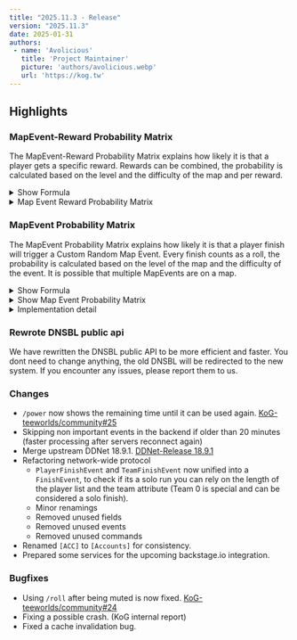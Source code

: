 ```yaml
---
title: "2025.11.3 - Release"
version: "2025.11.3"
date: 2025-01-31
authors:
 - name: 'Avolicious'
   title: 'Project Maintainer'
   picture: 'authors/avolicious.webp'
   url: 'https://kog.tw'
---
```



## Highlights

### <Badge text="New" variant="note" /> MapEvent-Reward Probability Matrix

The MapEvent-Reward Probability Matrix explains how likely it is that a player gets a specific reward. Rewards can be combined, the probability is calculated based on the level and the difficulty of the map and per reward.

<details>
  <summary>Show Formula</summary>

  The probability is calculated by the following formula:

  $$
  \text{max\_levels} = 16 \\
  \text{max\_length} = 9 \\
  \text{level\_weight} = 0.6 \, (60\%) \\
  \text{length\_weight} = 0.4 \, (40\%) \\
  \text{matrix}[\text{length}][\text{level}] \, \text{retrieved from the table}
  $$

  **Probability Formula:**

  $$
  \text{probability} = \left( \left( \frac{\text{level}}{\text{max\_levels}} \cdot \text{level\_weight} \right)
  + \left( \frac{\text{length}}{\text{max\_length}} \right) \cdot \text{length\_weight} \right)
  \times \left( \text{matrix}[\text{length}][\text{level}] \cdot 10 \right) \cdot \text{item\_matrix[\text{item\_level}]}
  $$
</details>

<details>
  <summary>Map Event Reward Probability Matrix</summary>

  To calculate the <code>item_level</code> you have to divide the percentage by 100 to get the used decimal value. Example <code>50 / 100 = 0.5</code>

  | Reward | Chance |
  | --- | --- |
  | Season Points | 50% |
  | Power | 25% |
</details>

### <Badge text="New" variant="note" /> MapEvent Probability Matrix

The MapEvent Probability Matrix explains how likely it is that a player finish will trigger a Custom Random Map Event.
Every finish counts as a roll, the probability is calculated based on the level of the map and the difficulty of the event.
It is possible that multiple MapEvents are on a map.

<details>
  <summary>Show Formula</summary>

  The probability is calculated by the following formula:

  $$
  \text{max\_levels} = 16 \\
  \text{max\_length} = 9 \\
  \text{level\_weight} = 0.6 \, (60\%) \\
  \text{length\_weight} = 0.4 \, (40\%) \\
  \text{matrix}[\text{length}][\text{level}] \, \text{retrieved from the table}
  $$

  **Probability Formula:**

  $$
  \text{probability} = \left( \left( \frac{\text{level}}{\text{max\_levels}} \cdot \text{level\_weight} \right)
  + \left( \frac{\text{length}}{\text{max\_length}} \right) \cdot \text{length\_weight} \right)
  \times \text{matrix}[\text{length}][\text{level}]
  $$

  **Example Calculations:**

  1. **Extreme 3+ on a WTF map:**

  $$
  \text{level} = 16, \, \text{length} = 9, \, \text{matrix}[9][16] = 0.0914 \\
  \text{probability} = \left( \left( \frac{\text{16}}{\text{16}} \cdot \text{0.6} \right) 
  + \left( \frac{\text{9}}{\text{9}} \cdot \text{0.4} \right) \right)
  \cdot 0.0914 \\
  = \left( 1 \cdot 0.6 + 1 \cdot 0.4 \right) \cdot 0.0914 \\
  = 1 \cdot 0.0914 = 0.0914 \cdot 100 = 9,14\%
  $$

  2. **Easy 1 on a XXS map:**

  $$
  \text{level} = 1, \, \text{length} = 1, \, \text{matrix}[1][1] = 0.0198 \\
  \text{probability} = \left( \left( \frac{\text{1}}{\text{16}} \cdot \text{0.6} \right) 
  + \left( \frac{\text{1}}{\text{9}} \cdot \text{0.4} \right) \right)
  \cdot 0.0198 \\
  = \left( \left( 0.0625 \cdot 0.6 \right) + \left( 0.1111 \cdot 0.4 \right) \right) \cdot 0.0198 \\
  = 0.08194 \cdot 0.0198 = 0.001622 \cdot 100 = 0.1\%
  $$
</details>

<details>
  <summary>Show Map Event Probability Matrix</summary>

  **ATTENTION**: The matrix levels have been reversed to make it easier to read. There is no mathematical expression, the values are purely based on random numbers between a specific threshold.

  | Level      | EASY 1 | EASY 2 | EASY 3 | MAIN 1 | MAIN 2 | MAIN 3 | HARD 1 | HARD 2 | HARD 3 | INSANE 1 | INSANE 2 | INSANE 3 | EXTREME 1 | EXTREME 2 | EXTREME 3 | EXTREME 3+ |
  |------------|--------|--------|--------|--------|--------|--------|--------|--------|--------|----------|----------|----------|-----------|-----------|-----------|------------|
  | **WTF**    | 0.0126 | 0.0194 | 0.0263 | 0.0331 | 0.0400 | 0.0469 | 0.0537 | 0.0606 | 0.0674 | 0.0743   | 0.0811   | 0.0880   | 0.0913    | 0.0913    | 0.0913    | 0.0914     |
  | **XXXL**   | 0.0127 | 0.0195 | 0.0264 | 0.0332 | 0.0401 | 0.0469 | 0.0537 | 0.0606 | 0.0674 | 0.0743   | 0.0811   | 0.0880   | 0.0911    | 0.0911    | 0.0911    | 0.0912     |
  | **XXL**    | 0.0128 | 0.0197 | 0.0265 | 0.0333 | 0.0401 | 0.0470 | 0.0538 | 0.0606 | 0.0674 | 0.0742   | 0.0811   | 0.0879   | 0.0909    | 0.0909    | 0.0909    | 0.0910     |
  | **XL**     | 0.0130 | 0.0198 | 0.0266 | 0.0334 | 0.0402 | 0.0470 | 0.0538 | 0.0606 | 0.0674 | 0.0742   | 0.0810   | 0.0878   | 0.0905    | 0.0905    | 0.0905    | 0.0906     |
  | **L**      | 0.0133 | 0.0201 | 0.0268 | 0.0336 | 0.0404 | 0.0471 | 0.0539 | 0.0607 | 0.0674 | 0.0742   | 0.0809   | 0.0877   | 0.0901    | 0.0901    | 0.0901    | 0.0902     |
  | **M**      | 0.0137 | 0.0204 | 0.0272 | 0.0339 | 0.0406 | 0.0473 | 0.0540 | 0.0607 | 0.0674 | 0.0741   | 0.0808   | 0.0875   | 0.0894    | 0.0894    | 0.0894    | 0.0895     |
  | **S**      | 0.0144 | 0.0211 | 0.0277 | 0.0343 | 0.0409 | 0.0475 | 0.0542 | 0.0608 | 0.0674 | 0.0740   | 0.0806   | 0.0873   | 0.0882    | 0.0882    | 0.0882    | 0.0883     |
  | **XS**     | 0.0158 | 0.0223 | 0.0287 | 0.0351 | 0.0416 | 0.0480 | 0.0545 | 0.0609 | 0.0674 | 0.0738   | 0.0803   | 0.0859   | 0.0859    | 0.0859    | 0.0859    | 0.0860     |
  | **XXS**    | 0.0198 | 0.0257 | 0.0317 | 0.0376 | 0.0436 | 0.0495 | 0.0554 | 0.0614 | 0.0673 | 0.0733   | 0.0792   | 0.0791   | 0.0791    | 0.0791    | 0.0791    | 0.0792     |
</details>

<details>
  <summary>Implementation detail</summary>

  ```python title="Python implementation"
    import random

    PROBABILITY_MATRIX = [
      [0.0198, 0.0257, 0.0317, 0.0376, 0.0436, ..., 0.0791, 0.0792],
      ...,
      [0.0126, 0.0194, 0.0263, ..., 0.0913, 0.0913, 0.0914]
    ]
    MAX_LEVEL = 16
    LEVEL_WEIGHT = 0.6

    MAX_DIFFICULTY = 9
    DIFFICULTY_WEIGHT = 0.4

    # For demonstration purpose, no out of bound checks are performed
    def trigger_event(level: int, difficulty: int):
        # Look up the probability
        probability_multiplier = PROBABILITY_MATRIX[level][difficulty]
        level_multiplier = (level / MAX_LEVEL) * LEVEL_WEIGHT
        difficulty_multiplier = (difficulty / MAX_DIFFICULTY) * DIFFICULTY_WEIGHT

        probabilty = (level_multiplier + difficulty_multiplier) * probability_multiplier
        
        # Check if the event should be triggered
        if random.random() <= probability:
            return True
        else:
            return False
  ```

</details>

### <Badge text="New - For Server Providers" variant="note" />Rewrote DNSBL public api

We have rewritten the DNSBL public API to be more efficient and faster. You dont need to change anything, the old DNSBL will be redirected to the new system. If you encounter any issues, please report them to us.

### <Badge text="Change" variant="tip" /> Changes
- `/power` now shows the remaining time until it can be used again. [KoG-teeworlds/community#25](https://github.com/KoG-teeworlds/community/issues/25)
- Skipping non important events in the backend if older than 20 minutes (faster processing after servers reconnect again)
- Merge upstream DDNet 18.9.1. [DDNet-Release 18.9.1](https://github.com/ddnet/ddnet/releases/tag/18.9.1)
- Refactoring network-wide protocol
  - `PlayerFinishEvent` and `TeamFinishEvent` now unified into a `FinishEvent`, to check if its a solo run you can rely on the length of the player list and the team attribute (Team 0 is special and can be considered a solo finish).
  - Minor renamings
  - Removed unused fields
  - Removed unused events
  - Removed unused commands
- Renamed `[ACC]` to `[Accounts]` for consistency.
- Prepared some services for the upcoming backstage.io integration.

### <Badge text="Bugfix" variant="danger" /> Bugfixes
- Using `/roll` after being muted is now fixed. [KoG-teeworlds/community#24](https://github.com/KoG-teeworlds/community/issues/24)
- Fixing a possible crash. (KoG internal report)
- Fixed a cache invalidation bug.
